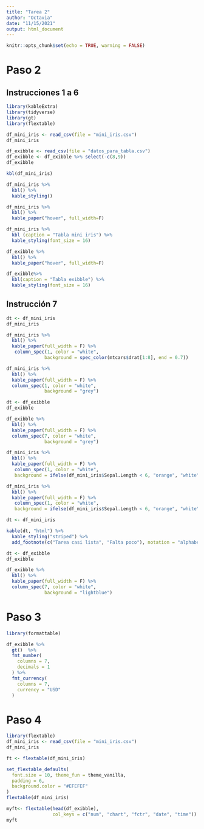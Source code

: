 ```yaml
---
title: "Tarea 2"
author: "Octavia"
date: "11/15/2021"
output: html_document
---
```


```r
knitr::opts_chunk$set(echo = TRUE, warning = FALSE)
```

# Paso 2

## Instrucciones 1 a 6

```r
library(kableExtra)
library(tidyverse)
library(gt)
library(flextable)

df_mini_iris <- read_csv(file = "mini_iris.csv")
df_mini_iris

df_exibble <- read_csv(file = "datos_para_tabla.csv")
df_exibble <- df_exibble %>% select(-c(8,9))
df_exibble

kbl(df_mini_iris)

df_mini_iris %>%
  kbl() %>%
  kable_styling()
```
```r
df_mini_iris %>%
  kbl() %>%
  kable_paper("hover", full_width=F)
```
```r
df_mini_iris %>%
  kbl (caption = "Tabla mini iris") %>%
  kable_styling(font_size = 16)
```
```r
df_exibble %>%
  kbl() %>%
  kable_paper("hover", full_width=F)
```
```r
df_exibble%>%
  kbl(caption = "Tabla exibble") %>%
  kable_styling(font_size = 16)
```

## Instrucción 7

```r
dt <- df_mini_iris
df_mini_iris

df_mini_iris %>%
  kbl() %>%
  kable_paper(full_width = F) %>%
   column_spec(1, color = "white",
              background = spec_color(mtcars$drat[1:8], end = 0.7))

```
```r
df_mini_iris %>%
  kbl() %>%
  kable_paper(full_width = F) %>%
  column_spec(1, color = "white",
              background = "grey")
```
```r
dt <- df_exibble 
df_exibble

df_exibble %>%
  kbl() %>%
  kable_paper(full_width = F) %>%
  column_spec(7, color = "white",
              background = "grey")
```
```r
df_mini_iris %>%
  kbl() %>%
  kable_paper(full_width = F) %>%
   column_spec(1, color = "white",
   background = ifelse(df_mini_iris$Sepal.Length < 6, "orange", "white"))
```
```r
df_mini_iris %>%
  kbl() %>%
  kable_paper(full_width = F) %>%
   column_spec(1, color = "white",
   background = ifelse(df_mini_iris$Sepal.Length < 6, "orange", "white"))
```
```r
dt <- df_mini_iris

kable(dt, "html") %>%
  kable_styling("striped") %>%
  add_footnote(c("Tarea casi lista", "Falta poco"), notation = "alphabet")
```

```r
dt <- df_exibble 
df_exibble

df_exibble %>%
  kbl() %>%
  kable_paper(full_width = F) %>%
  column_spec(7, color = "white",
              background = "lightblue")

```
              

# Paso 3

```r
library(formattable)

df_exibble %>%
  gt()  %>%
  fmt_number(
    columns = 7,
    decimals = 1
  ) %>%
  fmt_currency(
    columns = 7,
    currency = "USD"
  )

```

# Paso 4

```r
library(flextable)
df_mini_iris <- read_csv(file = "mini_iris.csv")
df_mini_iris

ft <- flextable(df_mini_iris)

set_flextable_defaults(
  font.size = 10, theme_fun = theme_vanilla,
  padding = 6,
  background.color = "#EFEFEF"
)
flextable(df_mini_iris)

```

```r
myft<- flextable(head(df_exibble),
                 col_keys = c("num", "chart", "fctr", "date", "time"))
myft
```




     